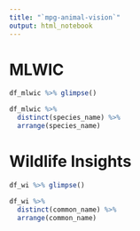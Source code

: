 ```yaml
---
title: "`mpg-animal-vision`"
output: html_notebook
---
```



# MLWIC
```r
df_mlwic %>% glimpse()
```
```r
df_mlwic %>% 
  distinct(species_name) %>%
  arrange(species_name)
```

# Wildlife Insights

```r
df_wi %>% glimpse()
```
```r
df_wi %>% 
  distinct(common_name) %>%
  arrange(common_name)
```